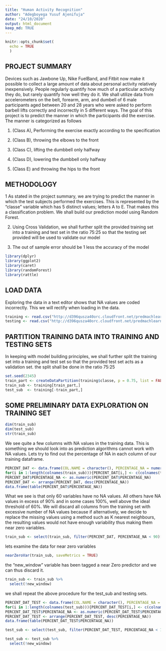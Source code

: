 ```yaml
---
title: "Human Activity Recognition"
author: "Adegboyega Yusuf Ajenifuja"
date: "24/10/2020"
output: html_document
keep_md: TRUE
---
```


```r
knitr::opts_chunk$set(
  echo = TRUE
  )
```

## PROJECT SUMMARY

Devices such as Jawbone Up, Nike FuelBand, and Fitbit now make it possible to collect a large amount of data about personal activity relatively inexpensively.
People regularly quantify how much of a particular activity they do, but rarely quantify how well they do it.
We shall utilize data from accelerometers on the belt, forearm, arm, and dumbell of 6 male participants aged between 20 and 28 years who were asked to perform barbell lifts correctly and incorrectly in 5 different ways.
The goal of this project is to predict the manner in which the participants did the exercise. The manner is categorized as follows

1. (Class A), Performing the exercise exactly according to the specification

2. (Class B), throwing the elbows to the front

3. (Class C), lifting the dumbbell only halfway

4. (Class D), lowering the dumbbell only halfway

5. (Class E) and throwing the hips to the front


## METHODOLOGY

1 As stated in the project summary, we are trying to predict the manner in which the test subjects performed the exercises. This is represented by the "classe" variable which has 5 distinct values; letters A to E. That makes this a classification problem. We shall build our prediction model using Random Forest.

2. Using Cross Validation, we shall further split the provided training set into a training and test set in the ratio 75:25 so that the testing set provided will be used to validate our model

3. The out of sample error should be 1 less the accuracy of the model

```r
library(dplyr)
library(ggplot2)
library(caret)
library(randomForest)
library(rattle)
```

## LOAD DATA

Exploring the data in a text editor shows that NA values are coded incorrectly. This we will rectify when loading in the data.

```r
training <- read.csv("http://d396qusza40orc.cloudfront.net/predmachlearn/pml-training.csv", na.strings = c("#DIV/0!", "", "NA"))
testing <- read.csv("http://d396qusza40orc.cloudfront.net/predmachlearn/pml-testing.csv", na.strings = c("#DIV/0!", "", "NA"))
```

## PARTITION TRAINING DATA INTO TRAINING AND TESTING SETS
In keeping with model building principles, we shall further split the training set into a training and test set so that the provided test set acts as a validation set. the split shall be done in the ratio 75:25
```r
set.seed(2345)
train_part <- createDataPartition(training$classe, p = 0.75, list = FALSE)
train_sub <- training[train_part,]
test_sub  <- training[-train_part,]
```

## SOME PRELIMINARY DATA EXPLORATION ON TRAINING SET
```r
dim(train_sub)
dim(test_sub)
str(train_sub)
```
We see quite a few columns with NA values in the training data. This is something we should look into as prediction algorithms cannot work with NA values. Lets try to find out the percentage of NA in each column of our training dataframe.

```r
PERCENT_DAT <- data.frame(COL.NAME = character(), PERCENTAGE_NA = numeric())
for(i in 1:length(colnames(train_sub))){PERCENT_DAT[i,] <- c(colnames(train_sub)[i], (sum(is.na(train_sub[,i]))/nrow(train_sub))*100)}
PERCENT_DAT$PERCENTAGE_NA <- as.numeric(PERCENT_DAT$PERCENTAGE_NA)
PERCENT_DAT <- arrange(PERCENT_DAT, desc(PERCENTAGE_NA))
data.frame(table(PERCENT_DAT$PERCENTAGE_NA))
```
What we see is that only 60 variables have no NA values. All others have NA values in excess of 90% and in some cases 100%, well above the ideal threshold of 60%. We will discard all columns from the training set with excessive number of NA values because if alternatively, we decide to replace the missing values using a method such as K nearest neighbours, the resulting values would not have enough variability thus making them near zero variables.

```r
train_sub <- select(train_sub, filter(PERCENT_DAT, PERCENTAGE_NA < 90)[,1])
```
lets examine the data for near zero variables
```r
nearZeroVar(train_sub, saveMetrics = TRUE)
```
the "new_window" variable has been tagged a near Zero predictor and we can thus discard it.
```r
train_sub <- train_sub %>%
  select(!new_window)
```
we shall repeat the above procedure for the test_sub and testing sets. 

```r
PERCENT_DAT_TEST <- data.frame(COL.NAME = character(), PERCENTAGE_NA = numeric())
for(i in 1:length(colnames(test_sub))){PERCENT_DAT_TEST[i,] <- c(colnames(test_sub)[i], (sum(is.na(test_sub[,i]))/nrow(test_sub))*100)}
PERCENT_DAT_TEST$PERCENTAGE_NA <- as.numeric(PERCENT_DAT_TEST$PERCENTAGE_NA)
PERCENT_DAT_TEST <- arrange(PERCENT_DAT_TEST, desc(PERCENTAGE_NA))
data.frame(table(PERCENT_DAT_TEST$PERCENTAGE_NA))

test_sub <- select(test_sub, filter(PERCENT_DAT_TEST, PERCENTAGE_NA < 100)[,1])

test_sub <- test_sub %>%
  select(!new_window)
```


